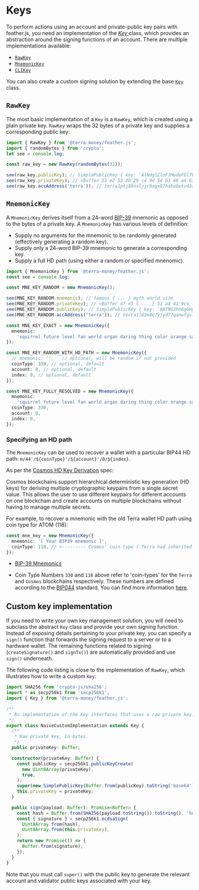 
# Keys

To perform actions using an account and private-public key pairs with feather.js, you need an implementation of the [ _Key_ ](https://github.com/terra-money/feather.js/blob/main/src/key/Key.ts) class, which provides an abstraction around the signing functions of an account. There are multiple implementations available:

- [ `RawKey` ](https://github.com/terra-money/feather.js/blob/main/src/key/RawKey.ts)
- [ `MnemonicKey` ](https://github.com/terra-money/feather.js/blob/main/src/key/MnemonicKey.ts)
- [ `CLIKey` ](https://github.com/terra-money/feather.js/blob/main/src/key/CLIKey.ts)

You can also create a custom signing solution by extending the base [ `Key` ](https://github.com/terra-money/feather.js/blob/main/src/key/Key.ts) class.

## `RawKey`

The most basic implementation of a `Key` is a `RawKey`, which is created using a plain private key. `RawKey` wraps the 32 bytes of a private key and supplies a corresponding public key:

```ts
import { RawKey } from '@terra-money/feather.js';
import { randomBytes } from 'crypto';
let see = console.log;

const raw_key = new RawKey(randomBytes(32));

see(raw_key.publicKey); // SimplePublicKey { key: 'AlNdglClnFJMwdeFGlfFTAwbx7rxKxWbgN/lwj5mQ3vw' }
see(raw_key.privateKey); // <Buffer 53 e2 53 0b 29 c4 9d 54 b3 66 a4 61 7b d3 e2 6e 4c e5 41 cd 12 a6 e9 27 8a 97 61 1c 55 6e cd 4c>
see(raw_key.accAddress('terra')); // terra1ptj88nsljjr9agx07hahu6etv43acksy2q44sd
```

## `MnemonicKey`

A `MnemonicKey` derives itself from a 24-word [BIP-39](https://github.com/bitcoin/bips/blob/master/bip-0039.mediawiki) mnemonic as opposed to the bytes of a private key.
A `MnemonicKey` has various levels of definition:

- Supply no arguments for the mnemonic to be randomly generated (effectively generating a random key).
- Supply only a 24-word BIP-39 mnemonic to generate a corresponding key.
- Supply a full HD path (using either a random or specified mnenomic).

```ts
import { MnemonicKey } from '@terra-money/feather.js';
const see = console.log;

const MNE_KEY_RANDOM = new MnemonicKey();

see(MNE_KEY_RANDOM.mnemonic); // famous { ... } myth world size
see(MNE_KEY_RANDOM.privateKey); // <Buffer 4f e5 { ... } 51 a4 41 9c>
see(MNE_KEY_RANDOM.publicKey); // SimplePublicKey { key: 'A8TNSJhn6gGHgY2ohJnkOaZz7Y0FaW/QeytGBaqCLIJU' }
see(MNE_KEY_RANDOM.accAddress('terra')); // terra1l63e8q7yjyd77qanwfgvl43ulagf34a2xzcuv4

const MNE_KEY_EXACT = new MnemonicKey({
  mnemonic:
    'squirrel future level fan world organ daring thing color orange sausage cross fault interest blast wink audit unfair satoshi solution track indoor sun edit',
});

const MNE_KEY_RANDOM_WITH_HD_PATH = new MnemonicKey({
  // mnemonic: '',   // optional, will be random if not provided
  coinType: 330, // optional, default
  account: 0, // optional, default
  index: 0, // optional, default
});

const MNE_KEY_FULLY_RESOLVED = new MnemonicKey({
  mnemonic:
    'squirrel future level fan world organ daring thing color orange sausage cross fault interest blast wink audit unfair satoshi solution track indoor sun edit',
  coinType: 330,
  account: 0,
  index: 0,
});
```

### Specifying an HD path

The `MnemonicKey` can be used to recover a wallet with a particular BIP44 HD path: `m/44'/${coinType}'/${account}'/0/${index}`.

<Admonition type='tip' icon='💡' title='HD keys'>

As per the [Cosmos HD Key Derivation](https://github.com/confio/cosmos-hd-key-derivation-spec) spec:

Cosmos blockchains support hierarchical deterministic key generation (HD keys) for deriving multiple cryptographic keypairs from a single secret value. This allows the user to use different keypairs for different accounts on one blockchain and create accounts on multiple blockchains without having to manage multiple secrets.

</Admonition>

For example, to recover a mnemonic with the old Terra wallet HD path using coin type for ATOM (118):

```ts
const mne_key = new MnemonicKey({
  mnemonic: '[ Your BIP39 mnemonic ]',
  coinType: 118, // <--------- Cosmos' coin type ( Terra had inherited initially )
});
```

- [BIP-39 Mnemonics](https://github.com/bitcoin/bips/blob/master/bip-0039.mediawiki)

- Coin Type Numbers `330` and `118` above refer to 'coin-types' for the `Terra` and `Cosmos` blockchains respectively. These numbers are defined according to the [BIP044](https://github.com/bitcoin/bips/blob/master/bip-0044.mediawiki) standard. You can find more information [here](https://github.com/satoshilabs/slips/blob/master/slip-0044.md).

## Custom key implementation

If you need to write your own key management solution, you will need to subclass the abstract `Key` class and provide your own signing function. Instead of exposing details pertaining to your private key, you can specify a `sign()` function that forwards the signing request to a server or to a hardware wallet. The remaining functions related to signing (`createSignature()` and `signTx()`) are automatically provided and use `sign()` underneath.

The following code listing is close to the implementation of `RawKey`, which illustrates how to write a custom `Key`:

```ts
import SHA256 from 'crypto-js/sha256';
import * as secp256k1 from 'secp256k1';
import { Key } from '@terra-money/feather.js';

/**
 * An implementation of the Key interfaces that uses a raw private key.
 */
export class NaiveCustomImplementation extends Key {
  /**
   * Raw private key, in bytes.
   */
  public privateKey: Buffer;

  constructor(privateKey: Buffer) {
    const publicKey = secp256k1.publicKeyCreate(
      new Uint8Array(privateKey),
      true,
    );
    super(new SimplePublicKey(Buffer.from(publicKey).toString('base64')));
    this.privateKey = privateKey;
  }

  public sign(payload: Buffer): Promise<Buffer> {
    const hash = Buffer.from(SHA256(payload.toString()).toString(), 'hex');
    const { signature } = secp256k1.ecdsaSign(
      Uint8Array.from(hash),
      Uint8Array.from(this.privateKey),
    );
    return new Promise(() => {
      Buffer.from(signature);
    });
  }
}
```

Note that you must call `super()` with the public key to generate the relevant account and validator public keys associated with your key.
